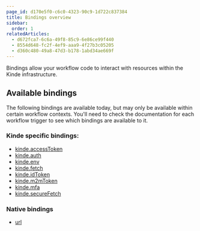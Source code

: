 ```yaml
---
page_id: d170e5f0-c6c0-4323-90c9-1d722c837384
title: Bindings overview
sidebar:
  order: 1
relatedArticles:
  - d672fca7-6c6a-49f8-85c9-6e86ce99f440
  - 8554d648-fc2f-4ef9-aaa9-4f27b3c05205
  - d360c480-49a8-47d3-b178-1abd34ae669f
---
```


Bindings allow your workflow code to interact with resources within the Kinde infrastructure.

## Available bindings

The following bindings are available today, but may only be available within certain workflow contexts. You'll need to check the documentation for each workflow trigger to see which bindings are available to it.
### Kinde specific bindings:

- [kinde.accessToken](/workflows/bindings/access-token-binding/)
- [kinde.auth](/workflows/bindings/auth-binding/)
- [kinde.env](/workflows/bindings/env-binding/)
- [kinde.fetch](/workflows/bindings/fetch-binding/)
- [kinde.idToken](/workflows/bindings/id-token-binding/)
- [kinde.m2mToken](/workflows/bindings/m2m-token-binding/)
- [kinde.mfa](/workflows/bindings/mfa-token-binding/)
- [kinde.secureFetch](/workflows/bindings/secure-fetch-binding/)

### Native bindings

- [url](/workflows/bindings/url-binding/)
